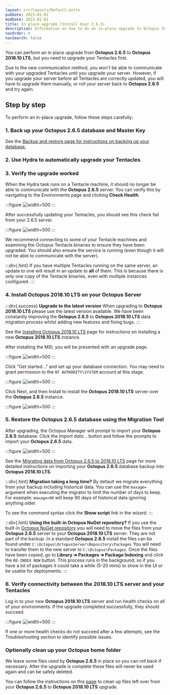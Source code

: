 ```yaml
---
layout: src/layouts/Default.astro
pubDate: 2023-01-01
modDate: 2023-01-01
title: In place upgrade (Install Over 2.6.5)
description: Information on how to do an in-place upgrade to Octopus 2018.10 LTS from Octopus 2.6.5.
navOrder: 0
navSearch: false
---
```


You can perform an in place upgrade from **Octopus 2.6.5** to **Octopus 2018.10 LTS**, but you need to upgrade your Tentacles first.

Due to the new communication method, you won't be able to communicate with your upgraded Tentacles until you upgrade your server. However, if you upgrade your server before all Tentacles are correctly updated, you will have to upgrade them manually, or roll your server back to **Octopus 2.6.5** and try again.

## Step by step

To perform an in-place upgrade, follow these steps carefully:

### 1. Back up your Octopus 2.6.5 database and Master Key

See the [Backup and restore](/docs/administration/upgrading/legacy/upgrading-from-octopus-2.6.5-2018.10lts/backup-2.6/)[ page for instructions on backing up your database.](/docs/administration/upgrading/legacy/upgrading-from-octopus-2.6.5-2018.10lts/backup-2.6)

### 2. Use Hydra to automatically upgrade your Tentacles

<UsingHydra />

### 3. Verify the upgrade worked

When the Hydra task runs on a Tentacle machine, it should no longer be able to communicate with the **Octopus 2.6.5** server. You can verify this by navigating to the Environments page and clicking **Check Health**.

:::figure
![](/docs/administration/upgrading/legacy/upgrading-from-octopus-2.6.5-2018.10lts/images/3278012.png "width=500")
:::

After successfully updating your Tentacles, you should see this check fail from your 2.6.5 server.

:::figure
![](/docs/administration/upgrading/legacy/upgrading-from-octopus-2.6.5-2018.10lts/images/3278011.png "width=500")
:::

We recommend connecting to some of your Tentacle machines and examining the Octopus Tentacle binaries to ensure they have been upgraded. You should also ensure the service is running (even though it will not be able to communicate with the server).

:::div{.hint}
If you have multiple Tentacles running on the same server, an update to one will result in an update to **all** of them. This is because there is only one copy of the Tentacle binaries, even with multiple instances configured.
:::

### 4. Install Octopus 2018.10 LTS on your Octopus Server

:::div{.success}
**Upgrade to the latest version**
When upgrading to **Octopus 2018.10 LTS** please use the latest version available. We have been constantly improving the **Octopus 2.6.5** to **Octopus 2018.10 LTS** data migration process whilst adding new features and fixing bugs.
:::

See the [Installing Octopus 2018.10 LTS](/docs/installation) page for instructions on installing a new **Octopus 2018.10 LTS** instance.

After installing the MSI, you will be presented with an upgrade page.

:::figure
![](/docs/administration/upgrading/legacy/upgrading-from-octopus-2.6.5-2018.10lts/images/3278008.png "width=500")
:::

Click "Get started..." and set up your database connection. You may need to grant permission to the `NT AUTHORITY\SYSTEM` account at this stage.

:::figure
![](/docs/administration/upgrading/legacy/upgrading-from-octopus-2.6.5-2018.10lts/images/3278007.png "width=500")
:::

Click Next, and then Install to install the **Octopus 2018.10 LTS** server over the **Octopus 2.6.5** instance.

:::figure
![](/docs/administration/upgrading/legacy/upgrading-from-octopus-2.6.5-2018.10lts/images/3278006.png "width=500")
:::

### 5. Restore the Octopus 2.6.5 database using the Migration Tool

After upgrading, the Octopus Manager will prompt to import your **Octopus 2.6.5** database. Click the *Import data...* button and follow the prompts to import your **Octopus 2.6.5** data.

:::figure
![](/docs/administration/upgrading/legacy/upgrading-from-octopus-2.6.5-2018.10lts/images/3278005.png "width=500")
:::

See the [Migrating data from Octopus 2.6.5 to 2018.10 LTS](/docs/administration/upgrading/legacy/upgrading-from-octopus-2.6.5-2018.10lts/migrating-data-from-octopus-2.6.5-2018.10lts) page for more detailed instructions on importing your **Octopus 2.6.5** database backup into **Octopus 2018.10 LTS**.

:::div{.hint}
**Migration taking a long time?**
By default we migrate everything from your backup including historical data. You can use the `maxage=` argument when executing the migrator to limit the number of days to keep. For example: `maxage=90` will keep 90 days of historical data ignoring anything older.

To see the command syntax click the **Show script** link in the wizard.
:::

:::div{.hint}
**Using the built-in Octopus NuGet repository?**
If you use the built-in [Octopus NuGet repository](/docs/packaging-applications/package-repositories) you will need to move the files from your **Octopus 2.6.5** server to your **Octopus 2018.10 LTS** server. They are not part of the backup.
In a standard **Octopus 2.6.5** install the files can be found under `C:\Octopus\OctopusServer\Repository\Packages`
You will need to transfer them to the new server to `C:\Octopus\Packages`. Once the files have been copied, go to **Library ➜ Packages ➜ Package Indexing** and click the `RE-INDEX NOW` button. This process runs in the background, so if you have a lot of packages it could take a while (5-20 mins) to show in the UI or be usable for deployments.
:::

### 6. Verify connectivity between the 2018.10 LTS server and your Tentacles

Log in to your new **Octopus 2018.10 LTS** server and run health checks on all of your environments. If the upgrade completed successfully, they should succeed.

:::figure
![](/docs/administration/upgrading/legacy/upgrading-from-octopus-2.6.5-2018.10lts/images/3278009.png "width=500")
:::

If one or more health checks do not succeed after a few attempts, see the Troubleshooting section to identify possible issues.

### Optionally clean up your Octopus home folder

We leave some files used by **Octopus 2.6.5** in place so you can roll back if necessary. After the upgrade is complete these files will never be used again and can be safely deleted.

You can follow the instructions on this [page](/docs/administration/managing-infrastructure/server-configuration-and-file-storage\#ServerConfigurationAndFileStorage-CleanUp) to clean up files left over from your **Octopus 2.6.5** to **Octopus 2018.10 LTS** upgrade.
